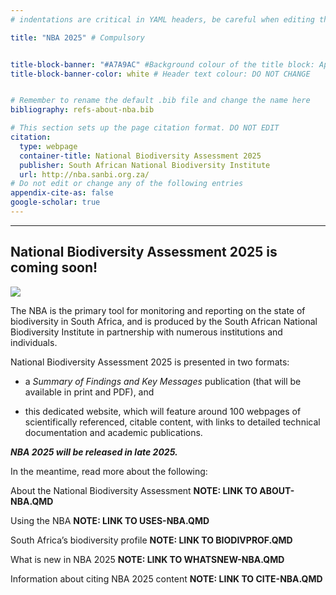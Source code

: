 ```yaml
---
# indentations are critical in YAML headers, be careful when editing this section

title: "NBA 2025" # Compulsory


title-block-banner: "#A7A9AC" #Background colour of the title block: Apply component colours where necessary - find hex codes in _brand.yml
title-block-banner-color: white # Header text colour: DO NOT CHANGE


# Remember to rename the default .bib file and change the name here
bibliography: refs-about-nba.bib

# This section sets up the page citation format. DO NOT EDIT
citation:
  type: webpage
  container-title: National Biodiversity Assessment 2025
  publisher: South African National Biodiversity Institute
  url: http://nba.sanbi.org.za/
# Do not edit or change any of the following entries
appendix-cite-as: false
google-scholar: true
---
```


------------------------------------------------------------------------

## National Biodiversity Assessment 2025 is coming soon! {#summary}

![](imgs/nba-banner.png)

The NBA is the primary tool for monitoring and reporting on the state of biodiversity in South Africa, and is produced by the South African National Biodiversity Institute in partnership with numerous institutions and individuals.

National Biodiversity Assessment 2025 is presented in two formats:

-   a *Summary of Findings and Key Messages* publication (that will be available in print and PDF), and

-   this dedicated website, which will feature around 100 webpages of scientifically referenced, citable content, with links to detailed technical documentation and academic publications.

***NBA 2025 will be released in late 2025.***

In the meantime, read more about the following:

About the National Biodiversity Assessment **NOTE: LINK TO ABOUT-NBA.QMD**

Using the NBA **NOTE: LINK TO USES-NBA.QMD**

South Africa's biodiversity profile **NOTE: LINK TO BIODIVPROF.QMD**

What is new in NBA 2025 **NOTE: LINK TO WHATSNEW-NBA.QMD**

Information about citing NBA 2025 content **NOTE: LINK TO CITE-NBA.QMD**
